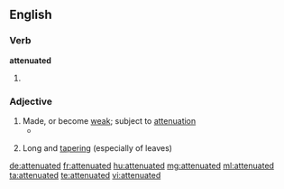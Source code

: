 ==English==

===Verb===
'''attenuated'''

# {{past of|[[attenuate]]}}

===Adjective===
{{en-adj}}

# Made, or become [[weak]]; subject to [[attenuation]]
#*{{quote-book|year=1835|author=[[s:Author:William Gilmore Simms|William Gilmore Simms]]|title=[[s:The Partisan|The Partisan]]|publisher=Harper|section=[[s:The Partisan/XII|Chapter XI]]|page=[[s:Page:The Partisan, v1.djvu/131|140]]|passage=She had become spiritualized in mind, even as she had grown '''attenuated''' in person.}}
#{{botany}} Long and [[tapering]] (especially of leaves)

[[de:attenuated]]
[[fr:attenuated]]
[[hu:attenuated]]
[[mg:attenuated]]
[[ml:attenuated]]
[[ta:attenuated]]
[[te:attenuated]]
[[vi:attenuated]]